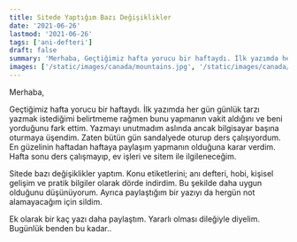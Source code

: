 ```yaml
---
title: Sitede Yaptığım Bazı Değişiklikler
date: '2021-06-26'
lastmod: '2021-06-26'
tags: ['ani-defteri']
draft: false
summary: 'Merhaba, Geçtiğimiz hafta yorucu bir haftaydı. İlk yazımda her gün günlük tarzı yazmak istediğimi belirtmeme rağmen bunu yapmanın vakit aldığını ve beni yorduğunu fark...'
images: ['/static/images/canada/mountains.jpg', '/static/images/canada/toronto.jpg']
---
```


Merhaba,

Geçtiğimiz hafta yorucu bir haftaydı. İlk yazımda her gün günlük tarzı yazmak istediğimi belirtmeme rağmen bunu yapmanın vakit aldığını ve beni yorduğunu fark ettim.
Yazmayı unutmadım aslında ancak bilgisayar başına oturmaya üşendim. Zaten bütün gün sandalyede oturup ders çalışıyordum. 
En güzelinin haftadan haftaya paylaşım yapmanın olduğuna karar verdim. Hafta sonu ders çalışmayıp, ev işleri ve sitem ile ilgileneceğim. 

Sitede bazı değişiklikler yaptım. Konu etiketlerini; anı defteri, hobi, kişisel gelişim ve pratik bilgiler olarak dörde indirdim. 
Bu şekilde daha uygun olduğunu düşünüyorum. Ayrıca paylaştığım bir yazıyı da hergün not alamayacağım için sildim. 

Ek olarak bir kaç yazı daha paylaştım. Yararlı olması dileğiyle diyelim. Bugünlük benden bu kadar..
